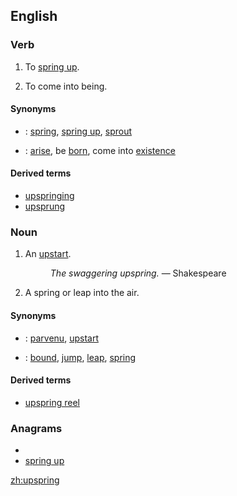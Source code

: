 {{webster}}
==English==
===Verb===
{{en-verb|upsprings|upspringing|upsprang|upsprung}}

# {{intransitive}} To [[spring up]].
# {{intransitive}} To come into being.

====Synonyms====
* {{italbrac|spring up}}: [[spring]], [[spring up]], [[sprout]]
* {{italbrac|come into being}}: [[arise]], be [[born]], come into [[existence]]

====Derived terms====
* [[upspringing]]<!--noun-->
* [[upsprung]]<!--adjective-->

===Noun===
{{en-noun}}

# {{obsolete}} An [[upstart]].
#:''The swaggering upspring.'' &mdash; Shakespeare
#A spring or leap into the air.

====Synonyms====
* {{italbrac|upstart}}: [[parvenu]], [[upstart]]
* {{italbrac|a spring or leap into the air}}: [[bound]], [[jump]], [[leap]], [[spring]]

====Derived terms====
* [[upspring reel]]<!--a type of dance; found in Shakespeare-->

===Anagrams===
* {{alphagram|ginpprsu}}
* [[spring up#English|spring up]]

[[zh:upspring]]